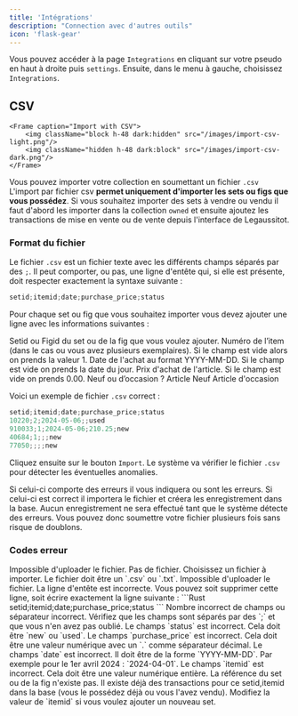 ```yaml
---
title: 'Intégrations'
description: "Connection avec d'autres outils"
icon: 'flask-gear'
---
```

Vous pouvez accéder à la page `Integrations` en cliquant sur votre pseudo en haut à droite puis `settings`. Ensuite, dans le menu à gauche, choisissez `Integrations`.
## CSV
    <Frame caption="Import with CSV">
        <img className="block h-48 dark:hidden" src="/images/import-csv-light.png"/>
        <img className="hidden h-48 dark:block" src="/images/import-csv-dark.png"/>
    </Frame>

Vous pouvez importer votre collection en soumettant un fichier `.csv`
<Note>L'import par fichier csv **permet uniquement d'importer les sets ou figs que vous possédez**. Si vous souhaitez importer des sets à vendre ou vendu il faut d'abord les importer dans la collection `owned` et ensuite ajoutez les transactions de mise en vente ou de vente depuis l'interface de Legaussitot.</Note>
### Format du fichier
Le fichier `.csv` est un fichier texte avec les différents champs séparés par des `;`.
Il peut comporter, ou pas, une ligne d'entête qui, si elle est présente, doit respecter exactement la syntaxe suivante :
```Rust
setid;itemid;date;purchase_price;status
```
Pour chaque set ou fig que vous souhaitez importer vous devez ajouter une ligne avec les informations suivantes :

<AccordionGroup>
  <Accordion icon="input-text" title="setid (or figid)">
    <ResponseField name="setid" type="text" required>
      Setid ou Figid du set ou de la fig que vous voulez ajouter.
    </ResponseField>
  </Accordion>
  <Accordion icon="input-numeric" title="itemid">
    <ResponseField name="itemid" type="integer" default="1">
      Numéro de l’item (dans le cas ou vous avez plusieurs exemplaires). Si le champ est vide alors on prends la valeur 1.
    </ResponseField>
  </Accordion>
  <Accordion icon="calendar-days" title="date">
    <ResponseField name="date" type="date" default="now()">
      Date de l'achat au format YYYY-MM-DD. Si le champ est vide on prends la date du jour.
    </ResponseField>
  </Accordion>
   <Accordion icon="input-numeric" title="purchase_price">
    <ResponseField name="purchase_price" type="decimal" default="0.00">
      Prix d'achat de l'article. Si le champ est vide on prends 0.00.
    </ResponseField>
  </Accordion>
    <Accordion icon="list-dropdown" title="status">
      <ResponseField name="status" type="list" required>
        Neuf ou d’occasion ?
        <Expandable title="properties">
          <ResponseField name="new" type="string">
            Article Neuf
          </ResponseField>
          <ResponseField name="used" type="string">
            Article d'occasion
          </ResponseField>
        </Expandable>
      </ResponseField>
    </Accordion>
  </AccordionGroup>

  Voici un exemple de fichier `.csv` correct :
  ```Rust
setid;itemid;date;purchase_price;status
10220;2;2024-05-06;;used
910033;1;2024-05-06;210.25;new
40684;1;;;new
77050;;;;new
```
Cliquez ensuite sur le bouton `Import`. Le système va vérifier le fichier `.csv` pour détecter les éventuelles anomalies. 

Si celui-ci comporte des erreurs il vous indiquera ou sont les erreurs.
Si celui-ci est correct il importera le fichier et créera les enregistrement dans la base.
<Note>Aucun enregistrement ne sera effectué tant que le système détecte des erreurs. Vous pouvez donc soumettre votre fichier plusieurs fois sans risque de doublons.</Note>

### Codes erreur
<AccordionGroup>
  <Accordion icon="circle-exclamation" title="ERROR 11">
    Impossible d'uploader le fichier.
  </Accordion>
    <Accordion icon="circle-exclamation" title="ERROR 12">
    Pas de fichier.
    Choisissez un fichier à importer.
  </Accordion>
    <Accordion icon="circle-exclamation" title="ERROR 13">
    Le fichier doit être un `.csv` ou `.txt`.
  </Accordion>
    <Accordion icon="circle-exclamation" title="ERROR 14">
    Impossible d'uploader le fichier.
  </Accordion>
    <Accordion icon="circle-exclamation" title="ERROR 21">
    La ligne d'entête est incorrecte.
    Vous pouvez soit supprimer cette ligne, soit écrire exactement la ligne suivante :
    ```Rust
    setid;itemid;date;purchase_price;status
    ```
  </Accordion>
    <Accordion icon="circle-exclamation" title="ERROR 31">
    Nombre incorrect de champs ou séparateur incorrect.
    Vérifiez que les champs sont séparés par des `;` et que vous n'en avez pas oublié.
  </Accordion>
    <Accordion icon="circle-exclamation" title="ERROR 32">
    Le champs `status` est incorrect. Cela doit être `new` ou `used`.
  </Accordion>
    <Accordion icon="circle-exclamation" title="ERROR 33">
    Le champs `purchase_price` est incorrect. Cela doit être une valeur numérique avec un `.` comme séparateur décimal.
  </Accordion>
  <Accordion icon="circle-exclamation" title="ERROR 34">
    Le champs `date` est incorrect. Il doit être de la forme `YYYY-MM-DD`. Par exemple pour le 1er avril 2024 : `2024-04-01`.
  </Accordion>
    <Accordion icon="circle-exclamation" title="ERROR 35">
    Le champs `itemid` est incorrect. Cela doit être une valeur numérique entière.
  </Accordion>
  <Accordion icon="circle-exclamation" title="ERROR 51">
    La référence du set ou de la fig n'existe pas.
  </Accordion>
    <Accordion icon="circle-exclamation" title="ERROR 71">
    Il existe déjà des transactions pour ce setid,itemid dans la base (vous le possédez déjà ou vous l'avez vendu). Modifiez la valeur de `itemid` si vous voulez ajouter un nouveau set.
  </Accordion>

</AccordionGroup>
